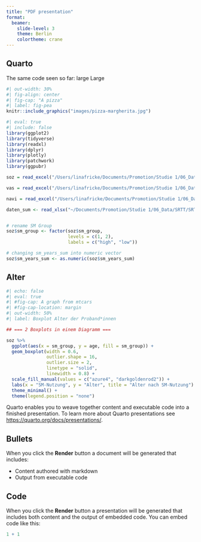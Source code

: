 ```yaml
---
title: "PDF presentation"
format: 
  beamer: 
    slide-level: 3
    theme: Berlin
    colortheme: crane
---
```


## Quarto

The same code seen so far:
large Large


```r
#| out-width: 30%
#| fig-align: center
#| fig-cap: "A pizza"
#| label: fig-pea
knitr::include_graphics("images/pizza-margherita.jpg")
```

```r
#| eval: true
#| include: false
library(ggplot2)
library(tidyverse)
library(readxl)
library(dplyr)
library(plotly)
library(patchwork)
library(ggpubr)

soz = read_excel("/Users/linafricke/Documents/Promotion/Studie 1/06_Data/Soziodemografische Daten/Soziodemografische_Daten_und_Einflussfaktoren.xlsx")

vas = read_excel("/Users/linafricke/Documents/Promotion/Studie 1/06_Data/Soziodemografische Daten/Soziodemografische_Daten_und_Einflussfaktoren.xlsx", sheet = "VAS data")

navi = read_excel("/Users/linafricke/Documents/Promotion/Studie 1/06_Data/Neuronavigation/Neuronavigation_IX_korrigiert.xlsx")

daten_sum <- read_xlsx("~/Documents/Promotion/Studie 1/06_Data/SRTT/SRTT_time_sum.xlsx")


# rename SM Group 
soz$sm_group <- factor(soz$sm_group,
                       levels = c(1, 2),
                       labels = c("high", "low"))

# changing sm_years_sum into numeric vector
soz$sm_years_sum <- as.numeric(soz$sm_years_sum)

```


## Alter

```r
#| echo: false
#| eval: true
#| #fig-cap: A graph from mtcars
#| #fig-cap-location: margin
#| out-width: 50%
#| label: Boxplot Alter der Proband*innen

## === 2 Boxplots in einem Diagramm ===

soz %>%
  ggplot(aes(x = sm_group, y = age, fill = sm_group)) +
  geom_boxplot(width = 0.6, 
               outlier.shape = 16, 
               outlier.size = 2, 
               linetype = "solid", 
               linewidth = 0.8) +
  scale_fill_manual(values = c("azure4", "darkgoldenrod2")) +
  labs(x = "SM-Nutzung", y = "Alter", title = "Alter nach SM-Nutzung") +
  theme_minimal() +
  theme(legend.position = "none")
```


Quarto enables you to weave together content and executable code into a finished presentation. To learn more about Quarto presentations see <https://quarto.org/docs/presentations/>.

## Bullets

When you click the **Render** button a document will be generated that includes:

-   Content authored with markdown
-   Output from executable code

## Code

When you click the **Render** button a presentation will be generated that includes both content and the output of embedded code. You can embed code like this:

```r
1 + 1
```

